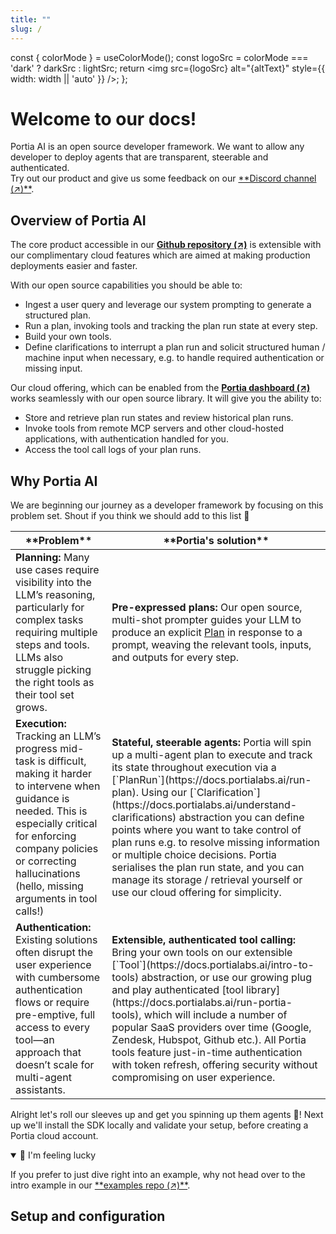 ```yaml
---
title: ""
slug: /
---
```



  const { colorMode } = useColorMode();
  const logoSrc = colorMode === 'dark' ? darkSrc : lightSrc;
  return <img src={logoSrc} alt="{altText}" style={{ width: width || 'auto' }} />;
};

<p align="center">
    <Logo 
      lightSrc="/img/Logo_Portia_Symbol_Black.png"
      darkSrc="/img/Logo_Portia_Symbol_White.png"
      altText="Portia AI logo" 
      width="200px"
    />
</p>

<h1>Welcome to our docs!</h1>
Portia AI is an open source developer framework. We want to allow any developer to deploy agents that are transparent, steerable and authenticated.
<br/>Try out our product and give us some feedback on our <a href="https://discord.gg/DvAJz9ffaR" target="_blank">**Discord channel (↗)**</a>.<br/>

## Overview of Portia AI
The core product accessible in our <a href="https://github.com/portiaAI/portia-sdk-python" target="_blank">**Github repository (↗)**</a> 
is extensible with our complimentary cloud features which are aimed at making production deployments easier and faster.

With our open source capabilities you should be able to:
- Ingest a user query and leverage our system prompting to generate a structured plan.
- Run a plan, invoking tools and tracking the plan run state at every step.
- Build your own tools.
- Define clarifications to interrupt a plan run and solicit structured human / machine input when necessary, e.g. to handle required authentication or missing input.

Our cloud offering, which can be enabled from the <a href="https://app.portialabs.ai" target="_blank">**Portia dashboard (↗)**</a> 
works seamlessly with our open source library. It will give you the ability to:
- Store and retrieve plan run states and review historical plan runs.
- Invoke tools from remote MCP servers and other cloud-hosted applications, with authentication handled for you.
- Access the tool call logs of your plan runs.

<p align="center">
    <Logo 
      lightSrc="/img/portia_architecture.png"
      darkSrc="/img/portia_architecture_dark.png"
      altText="Portia AI architecture" 
      width="800px"
    />
</p>

## Why Portia AI
We are beginning our journey as a developer framework by focusing on this problem set. Shout if you think we should add to this list :pray:

<table style={{ width: "100%", borderCollapse: "collapse" }}>
  <thead>
    <tr>
      <th style={{ width: "50%", verticalAlign: "top", padding: "8px", fontSize: "16px" }}>**Problem**</th>
      <th style={{ width: "50%", verticalAlign: "top", padding: "8px", fontSize: "16px" }}>**Portia's solution**</th>
    </tr>
  </thead>
  <tbody>
    <tr>
      <td style={{ width: "50%", verticalAlign: "top", padding: "8px" }}>
        <strong>Planning:</strong> Many use cases require visibility into the LLM’s reasoning, 
        particularly for complex tasks requiring multiple steps and tools. 
        LLMs also struggle picking the right tools as their tool set grows.
      </td>
      <td style={{ width: "50%", verticalAlign: "top", padding: "8px" }}>
        <strong>Pre-expressed plans:</strong> Our open source, multi-shot prompter guides your LLM to 
        produce an explicit <a href="https://docs.portialabs.ai/generate-plan">Plan</a> in response to a prompt, 
        weaving the relevant tools, inputs, and outputs for every step.
      </td>
    </tr>
    <tr>
      <td style={{ width: "50%", verticalAlign: "top", padding: "8px" }}>
        <strong>Execution:</strong> Tracking an LLM’s progress mid-task is difficult, making it 
        harder to intervene when guidance is needed. This is especially critical for enforcing 
        company policies or correcting hallucinations (hello, missing arguments in tool calls!)
      </td>
      <td style={{ width: "50%", verticalAlign: "top", padding: "8px" }}>
        <strong>Stateful, steerable agents:</strong> Portia will spin up a multi-agent
        plan to execute and track its state throughout execution via a 
        [`PlanRun`](https://docs.portialabs.ai/run-plan). Using our 
        [`Clarification`](https://docs.portialabs.ai/understand-clarifications) abstraction you can 
        define points where you want to take control of plan runs e.g. to resolve missing 
        information or multiple choice decisions. Portia serialises the plan run state, and you can 
        manage its storage / retrieval yourself or use our cloud offering for simplicity.
      </td>
    </tr>
    <tr>
      <td style={{ width: "50%", verticalAlign: "top", padding: "8px" }}>
        <strong>Authentication:</strong> Existing solutions often disrupt the user experience 
        with cumbersome authentication flows or require pre-emptive, full access to every tool—an 
        approach that doesn’t scale for multi-agent assistants. 
      </td>
      <td style={{ width: "50%", verticalAlign: "top", padding: "8px" }}>
        <strong>Extensible, authenticated tool calling:</strong> Bring your own tools on our 
        extensible [`Tool`](https://docs.portialabs.ai/intro-to-tools) abstraction, or use 
        our growing plug and play authenticated 
        [tool library](https://docs.portialabs.ai/run-portia-tools), which will include a number of 
        popular SaaS providers over time (Google, Zendesk, Hubspot, Github etc.). All Portia tools 
        feature just-in-time authentication with token refresh, offering security without 
        compromising on user experience.
      </td>
    </tr>
  </tbody>
</table>

Alright let's roll our sleeves up and get you spinning up them agents :robot:! Next up we'll install 
the SDK locally and validate your setup, before creating a Portia cloud account.

<details open style={{
  backgroundColor: "rgba(128, 0, 128, 0.1)",
  borderLeft: "5px solid purple",
  padding: "10px",
  borderRadius: "5px",
  margin: "10px 0"
}}>
  <summary style={{ color: "5D3FD3", fontWeight: "bold", cursor: "pointer" }}>
    🎉 I'm feeling lucky
  </summary>
  <p>If you prefer to just dive right into an example, why not head over to the intro example in our <a href="https://github.com/portiaAI/portia-agent-examples" target="_blank">**examples repo (↗)**</a>.</p>
</details>

## Setup and configuration

<div style={{ display: "flex", flexWrap: "nowrap", overflow: "visible", gap: "16px", width: "100%" }}>
    <div style={{ width: "33%" }}>
      <CardLayout
        href="/install"
        icon=""
        title="Install and setup"
        description="Get setup and run a query."
      />
    </div>
    <div style={{ width: "34%" }}>
      <CardLayout
        href="/setup-account"
        icon=""
        title="Set up a Portia account"
        description="Sign up for a Portia cloud account."
      />
    </div>
    <div style={{ width: "33%" }}>
      <CardLayout
        href="/manage-config"
        icon=""
        title="Manage your config"
        description="Learn how to configure your Portia." 
      />
    </div>
</div>